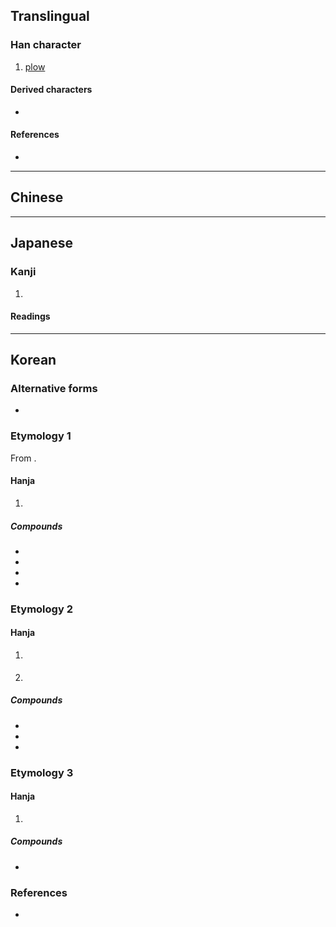 {{also|犁}}
{{character info}}
==Translingual==

===Han character===
{{Han char|rn=93|rad=牛|as=08|sn=12|four=|canj=HHHQ|ids=⿱𥝢牛}}

# [[plow]]

====Derived characters====
* {{l|mul|[[𰅗]], [[𠾆]], [[𩦄]], [[𦺙]]}}

====References====
* {{Han ref|kx=0701.200|dkj=20048|dj=1115.060|hdz=31813.100|uh=7282|ud=29314}}

----

==Chinese==
{{zh-see|犁|v}}

----

==Japanese==

===Kanji===
{{ja-kanji|grade=|rs=牛08}}

# {{rfdef|ja|sort=牛08}}

====Readings====
{{ja-readings
|on=り, れい, りゅう
|kun=すき
}}

----

==Korean==

===Alternative forms===
* {{l|ko|犁}} {{q|Variant form in South Korea}}

===Etymology 1===
From {{der|ko|ltc|sort=려|-}} {{ltc-l|犂}}. {{hanja-hunmong|례|lyey|器皿#중17A}}

====Hanja====
{{ko-hanja-search}}
{{ko-hanja|쟁기|려||여}}

# {{hanja form of|[[려]]/[[여]]|[[plough]]}}

=====Compounds=====
{{der-top3|Compounds}}
* {{ko-l|[[여단]]/[[려단]]|犂旦}}
* {{ko-l|[[여명]]/[[려명]]|犂明}}
* {{ko-l|[[여흑]]/[[려흑]]|犂黑}}
* {{ko-l|호용리|互用犂}}
{{der-bottom}}

===Etymology 2===

====Hanja====
{{ko-hanja|얼룩소|리||이}}

# {{lb|ko|literary}} {{hanja form of|[[리]]/[[이]]|[[spotted]] [[cow]]}}
# {{lb|ko|literary}} {{hanja form of|[[리]]/[[이]]|[[speckle]]s on the [[skin]] of an [[elderly]] [[person]]}}

=====Compounds=====
{{der-top3|Compounds}}
* {{ko-l|[[이로]]/[[리로]]|犂老}}
* {{ko-l|[[이서]]/[[리서]]|犂鼠}}
* {{ko-l|[[이우]]/[[리우]]|犂牛}}
{{der-bottom}}

===Etymology 3===

====Hanja====
{{ko-hanja|떨다|떨|류||유}}

# {{lb|ko|literary}} {{hanja form of|[[류]]/[[유]]|to [[tremble]] in [[fear]]}}

=====Compounds=====
* {{ko-l|[[유연]]/[[류연]]|犂然}}

===References===
* {{R:hanjadoc|7059}}
